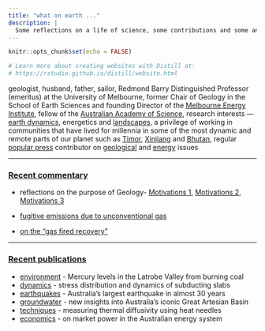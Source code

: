 ```yaml
---
title: "what on earth ..."
description: |
  Some reflections on a life of science, some contributions and some anecdotes. 
---
```


```r
knitr::opts_chunk$set(echo = FALSE)

# Learn more about creating websites with Distill at:
# https://rstudio.github.io/distill/website.html

```
geologist, husband, father, sailor, Redmond Barry Distinguished Professor (emeritus) at the University of Melbourne, former Chair of Geology in the School of Earth Sciences and founding Director of the [Melbourne Energy Institute](https://energy.unimelb.edu.au), fellow of the [Australian Academy of Science](https://www.science.org.au/profile/michael-sandiford), research interests --- [earth dynamics](pdfs/peer/2010_JMG_a.pdf), energetics and [landscapes](pdfs/peer/2013_nature12218.pdf), a privilege of working in communities that have lived for millennia in some of the most dynamic and remote parts of our planet such as [Timor](https://msandifo.github.io/blog/_site/posts/2016-04-16-travelling-with-timor-leste/), [Xinjiang](https://msandifo.github.io/blog/_site/posts/2020-02-03-a-precarious-geological-bargain/) and [Bhutan](https://theconversation.com/the-will-of-government-is-key-to-energy-access-58332), regular [popular press](https://theconversation.com/columns/mike-sandiford-228) contributor on [geological](https://msandifo.github.io/blog/_site/posts/2020-02-04-cherrypickingcontrarian/) and [energy ](https://msandifo.github.io/blog/_site/posts/2020-02-04-renewableenergybythenumbers/) issues

---

### [Recent commentary](pubs.html)

- reflections on the purpose of Geology- [Motivations 1](https://geo-down-under.geoscience.education/the-last-vicmanian/),  [Motivations 2](https://geo-down-under.geoscience.education/children-of-the-revolution/), [Motivations 3](https://geo-down-under.geoscience.education/earth-system-services/)
- [fugitive emissions due to unconventional gas](https://msandifo.github.io/blog/_site/posts/2020-09-25-tropomi-and-gas-emsissions/)

- [on the "gas fired recovery"](https://msandifo.github.io/blog/_site/posts/2020-09-05-gas-fired-recovery/)



---

### [Recent publications](pubs.html)

- [environment](pdfs/peer/2021_Elementa.pdf) - Mercury levels in the Latrobe Valley from burning coal 
- [dynamics](pdfs/peer/2020_Tectonics.pdf) - stress distribution and dynamics of subducting slabs 
- [earthquakes](pdfs/peer/2020_BSSA.pdf) - Australia's largest earthquake in almost 30 years
- [groundwater](pdfs/peer/2020_Hydrogeol.pdf) - new insights into Australia's iconic Great Artesian Basin
- [techniques](pdfs/peer/2020_GTE.pdf) - measuring thermal diffusivity using heat needles 
- [economics](pdfs/peer/2020_CSR.pdf) - on market power in the Australian energy system




<!-- ### Tampa^[written while working in the Pilbara at the time of the Tampa crisis. It was an event that had a profound impact on me - a "geological fault line" of shame on the Australian psyche that demonstrated our diminished humanity. We continue to live in the shadow of this awful event, for which we owe the world an apology.] -->

<!-- Who are we who\ -->
<!-- will not say sorry\ -->
<!-- so afraid for what?  -->


<!-- Of what we have or\ -->
<!-- those that have\ -->
<!-- what we have not? -->


<!-- So should we not\ -->
<!-- say our sorry\ -->
<!-- and be not afraid?  -->

<!-- Of being. -->
